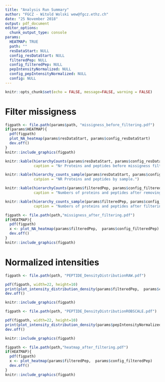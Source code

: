 ```yaml
---
title: "Analysis Run Summary"
author: "FGCZ - Witold Wolski wew@fgcz.ethz.ch"
date: "25 November 2018"
output: pdf_document
editor_options: 
  chunk_output_type: console
params:
  HEATMAP: TRUE
  path: ""
  resDataStart: NULL
  config_resDataStart: NULL 
  filteredPep: NULL
  config_filteredPep: NULL
  pepIntensityNormalized: NULL
  config_pepIntensityNormalized: NULL
  config: NULL
---
```



```r
knitr::opts_chunk$set(echo = FALSE, message=FALSE, warning = FALSE)
```

# Filter missigness

```r

figpath <- file.path(params$path, "missigness_before_filtering.pdf")
if(params$HEATMAP){
  pdf(figpath)
  plot_NA_heatmap(params$resDataStart, params$config_resDataStart)
  dev.off()
}
knitr::include_graphics(figpath)

```



```r
knitr::kable(hierarchyCounts(params$resDataStart, params$config_resDataStart),
             caption = "Nr Proteins and peptides before missigness filtering.")
```



```r
knitr::kable(hierarchy_counts_sample(params$resDataStart, params$config_resDataStart),
             catpion = "NR Proteins and peptides by sample.")
```


\newpage

```r
knitr::kable(hierarchyCounts(params$filteredPep, params$config_filteredPep),
             caption = "Numbers of proteins and peptides after removing sparse peptide quants and filtering for 2 peptides per protein" )

```




```r
knitr::kable(hierarchy_counts_sample(params$filteredPep, params$config_filteredPep),
             caption = "Numbers of proteins and peptides after filtering for 2 peptides per protein by sample")

```


\newpage

```r

figpath <- file.path(path,"missigness_after_filtering.pdf")
if(HEATMAP){
  pdf(figpath)
  x <- plot_NA_heatmap(params$filteredPep,  params$config_filteredPep)
  dev.off()
}
knitr::include_graphics(figpath)

```

\clearpage



# Normalized intensities

```r
figpath <- file.path(path, "PEPTIDE_DensityDistributionRAW.pdf")

pdf(figpath, width=22, height=10)
print(plot_intensity_distribution_density(params$filteredPep,  params$config_filteredPep))
dev.off()

knitr::include_graphics(figpath)

```




```r
figpath <- file.path(path, "PEPTIDE_DensityDistributionROBSCALE.pdf")

pdf(figpath, width=22, height=10)
print(plot_intensity_distribution_density(params$pepIntensityNormalized, params$config_pepIntensityNormalized))
dev.off()

knitr::include_graphics(figpath)

```


\newpage

```r
figpath <- file.path(path,"heatmap_after_filtering.pdf")
if(HEATMAP){
  pdf(figpath)
  x <- plot_heatmap(params$filteredPep,  params$config_filteredPep)
  dev.off()
}
knitr::include_graphics(figpath)

```




